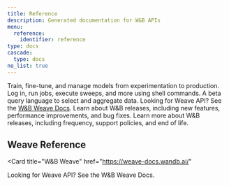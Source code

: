```yaml
---
title: Reference
description: Generated documentation for W&B APIs
menu:
  reference:
    identifier: reference
type: docs
cascade:
  type: docs
no_list: true
---
```




<CardGroup cols={2}>
<Card title="Python Library" href="/models/ref/python/">
Train, fine-tune, and manage models from experimentation to production.
</Card>
<Card title="Command Line Interface" href="/models/ref/cli/">
Log in, run jobs, execute sweeps, and more using shell commands.
</Card>
</CardGroup>

<CardGroup cols={2}>
<Card title="Query Panels" href="/models/ref/query-panel/">
A beta query language to select and aggregate data.
</Card>
<Card title="W&B Weave">
<ClickableCard href="https://weave-docs.wandb.ai/">
Looking for Weave API? See the <a href="https://weave-docs.wandb.ai/">W&B Weave Docs</a>.
</ClickableCard>
</Card>
</CardGroup>

<CardGroup cols={2}>
<Card title="Release notes" href="/ref/release-notes/">
Learn about W&B releases, including new features, performance improvements, and bug fixes.
</Card>
<Card title="Release policies and processes" href="/release-notes/release-policies">
Learn more about W&B releases, including frequency, support policies, and end of life.
</Card>
</CardGroup>

## Weave Reference

<Card
  title="W&B Weave"
  href="https://weave-docs.wandb.ai/"
>
  Looking for Weave API? See the W&B Weave Docs.
</Card>